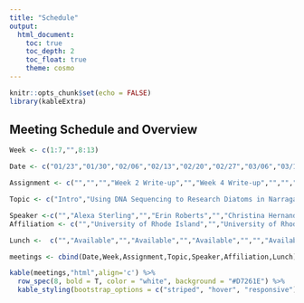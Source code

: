```yaml
---
title: "Schedule"
output:
  html_document:
    toc: true
    toc_depth: 2
    toc_float: true
    theme: cosmo
---
```

```r
knitr::opts_chunk$set(echo = FALSE)
library(kableExtra)
```

## Meeting Schedule and Overview

```r
Week <- c(1:7,"",8:13)

Date <- c("01/23","01/30","02/06","02/13","02/20","02/27","03/06","03/13","03/20","03/27","04/03","04/10","04/17","04/24")

Assignment <- c("","","","Week 2 Write-up","","Week 4 Write-up","","","Week 6 Write-up","","Week 8 Write-up","","Week 10 Write-up","In-Class Write-up")

Topic <- c("Intro","Using DNA Sequencing to Research Diatoms in Narragansett Bay","Week 2 Discussion","Integrating 'Omics, Aquaculture, and Parasitology to Investigate Eastern Oyster Immunity to Disease","Week 4 Discussion","Tuna spawning in the Phoenix Islands Protected Area: Combining Field Data and Computational Methods","Week 6 Discussion","Spring Break","Using Genomes to Retrace the Tree of Life","Week 8 Discussion","","Week 10 Discussion","Measuring Microenvironments for Global Change: Using DIY Environmental Microcontroller Units (EMUs) to Collect Climate Data","Week 12 Discussion")

Speaker <-c("","Alexa Sterling","","Erin Roberts","","Christina Hernandez","","","Dr. Bob Literman","","","","Dr. Timothy E. Moore","")
Affiliation <- c("","University of Rhode Island","","University of Rhode Island","","Woods Hole Oceanographic Institute","","","University of Rhode Island/NSF","","","","University of Connecticut","")

Lunch <-  c("","Available","","Available","","Available","","","Available","","","","Available","")

meetings <- cbind(Date,Week,Assignment,Topic,Speaker,Affiliation,Lunch)

kable(meetings,"html",align='c') %>%
  row_spec(8, bold = T, color = "white", background = "#D7261E") %>%
  kable_styling(bootstrap_options = c("striped", "hover", "responsive"))
```
